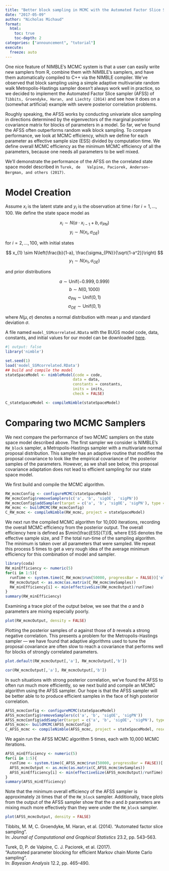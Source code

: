 ```yaml
---
title: "Better block sampling in MCMC with the Automated Factor Slice Sampler"
date: "2017-05-09"
author: "Nicholas Michaud"
format:
  html:
    toc: true
    toc-depth: 2
categories: ["announcement", "tutorial"]
execute:
  freeze: auto
---
```


One nice feature of NIMBLE’s MCMC system is that a user can easily write new samplers from R, combine them with NIMBLE’s samplers, and have them automatically compiled to C++ via the NIMBLE compiler. We’ve observed that block sampling using a simple adaptive multivariate random walk Metropolis-Hastings sampler doesn’t always work well in practice, so we decided to implement the Automated Factor Slice sampler (AFSS) of `Tibbits, Groendyke, Haran, and Liechty (2014)` and see how it does on a (somewhat artificial) example with severe posterior correlation problems.

Roughly speaking, the AFSS works by conducting univariate slice sampling in directions determined by the eigenvectors of the marginal posterior covariance matrix for blocks of parameters in a model. So far, we’ve found the AFSS often outperforms random walk block sampling. To compare performance, we look at MCMC efficiency, which we define for each parameter as effective sample size (ESS) divided by computation time. We define overall MCMC efficiency as the minimum MCMC efficiency of all the parameters, because one needs all parameters to be well mixed.

We’ll demonstrate the performance of the AFSS on the correlated state space model described in `Turek, de  
Valpine, Paciorek, Anderson-Bergman, and others (2017)`.

# Model Creation

Assume $x_{i}$ is the latent state and $y_{i}$ is the observation at time $i$ for $i=1,\ldots,100$. We define the state space model as

$$ x_{i} \sim N(a \cdot x_{i-1} + b, \sigma_{PN}) $$
$$ y_{i} \sim N(x_{i}, \sigma_{OE}) $$

for $i = 2, \ldots, 100$, with initial states

$$ x_{1} \sim N\left(\frac{b}{1-a}, \frac{\sigma_{PN}}{\sqrt{1-a^2}}\right) $$
$$ y_{1} \sim N(x_{1}, \sigma_{OE}) $$

and prior distributions

$$ a \sim \text{Unif}(-0.999, 0.999) $$
$$ b \sim N(0, 1000) $$
$$ \sigma_{PN} \sim \text{Unif}(0, 1) $$
$$ \sigma_{OE} \sim \text{Unif}(0, 1) $$

where $N(\mu, \sigma)$ denotes a normal distribution with mean $\mu$ and standard deviation $\sigma$.

A file named `model_SSMcorrelated.RData` with the BUGS model code, data, constants, and initial values for our model can be downloaded [here](https://github.com/danielturek/automated-blocking-examples/blob/master/data/model_SSMcorrelated.RData).
    
```r
#| output: false
library('nimble')
```
```r
set.seed(1)
load('model_SSMcorrelated.RData')
## build and compile the model
stateSpaceModel <- nimbleModel(code = code,
                              data = data,
                              constants = constants,
                              inits = inits,
                              check = FALSE)

C_stateSpaceModel <- compileNimble(stateSpaceModel)
```

# Comparing two MCMC Samplers

We next compare the performance of two MCMC samplers on the state space model described above. The first sampler we consider is NIMBLE’s `RW_block` sampler, a Metropolis-Hastings sampler with a multivariate normal proposal distribution. This sampler has an adaptive routine that modifies the proposal covariance to look like the empirical covariance of the posterior samples of the parameters. However, as we shall see below, this proposal covariance adaptation does not lead to efficient sampling for our state space model.

We first build and compile the MCMC algorithm.
    
```r
RW_mcmcConfig <- configureMCMC(stateSpaceModel)
RW_mcmcConfig$removeSamplers(c('a', 'b', 'sigOE', 'sigPN'))
RW_mcmcConfig$addSampler(target = c('a', 'b', 'sigOE', 'sigPN'), type = 'RW_block')
RW_mcmc <- buildMCMC(RW_mcmcConfig)
C_RW_mcmc <- compileNimble(RW_mcmc, project = stateSpaceModel)
```

We next run the compiled MCMC algorithm for 10,000 iterations, recording the overall MCMC efficiency from the posterior output. The overall efficiency here is defined as $\min(\frac{ESS}{T})$, where ESS denotes the effective sample size, and $T$ the total run-time of the sampling algorithm. The minimum is taken over all parameters that were sampled. We repeat this process 5 times to get a very rough idea of the average minimum efficiency for this combination of model and sampler.
    
```r
library(coda)
RW_minEfficiency <- numeric(5)
for(i in 1:5){
  runTime <- system.time(C_RW_mcmc$run(50000, progressBar = FALSE))['elapsed']
  RW_mcmcOutput <- as.mcmc(as.matrix(C_RW_mcmc$mvSamples))
  RW_minEfficiency[i] <- min(effectiveSize(RW_mcmcOutput)/runTime)
}
summary(RW_minEfficiency)
```    
    

Examining a trace plot of the output below, we see that the $a$ and $b$ parameters are mixing especially poorly.
    
```r
plot(RW_mcmcOutput, density = FALSE)
```


Plotting the posterior samples of $a$ against those of $b$ reveals a strong negative correlation. This presents a problem for the Metropolis-Hastings sampler — we have found that adaptive algorithms used to tune the proposal covariance are often slow to reach a covariance that performs well for blocks of strongly correlated parameters.
    
```r
plot.default(RW_mcmcOutput[,'a'], RW_mcmcOutput[,'b'])
```

    
```r
cor(RW_mcmcOutput[,'a'], RW_mcmcOutput[,'b'])
``` 

In such situations with strong posterior correlation, we’ve found the AFSS to often run much more efficiently, so we next build and compile an MCMC algorithm using the AFSS sampler. Our hope is that the AFSS sampler will be better able to to produce efficient samples in the face of high posterior correlation.
    
```r
AFSS_mcmcConfig <- configureMCMC(stateSpaceModel)
AFSS_mcmcConfig$removeSamplers(c('a', 'b', 'sigOE', 'sigPN'))
AFSS_mcmcConfig$addSampler(target = c('a', 'b', 'sigOE', 'sigPN'), type = 'AF_slice')
AFSS_mcmc<- buildMCMC(AFSS_mcmcConfig)
C_AFSS_mcmc <- compileNimble(AFSS_mcmc, project = stateSpaceModel, resetFunctions = TRUE)
```   

We again run the AFSS MCMC algorithm 5 times, each with 10,000 MCMC iterations.
    
```r
AFSS_minEfficiency <- numeric(5)
for(i in 1:5){
  runTime <- system.time(C_AFSS_mcmc$run(50000, progressBar = FALSE))['elapsed']
  AFSS_mcmcOutput <- as.mcmc(as.matrix(C_AFSS_mcmc$mvSamples))
  AFSS_minEfficiency[i] <- min(effectiveSize(AFSS_mcmcOutput)/runTime)
}
summary(AFSS_minEfficiency)
```    
   

Note that the minimum overall efficiency of the AFSS sampler is approximately `28` times that of the `RW_block` sampler. Additionally, trace plots from the output of the AFSS sampler show that the $a$ and $b$ parameters are mixing much more effectively than they were under the `RW_block` sampler.
    
```r
plot(AFSS_mcmcOutput, density = FALSE)
```



Tibbits, M. M, C. Groendyke, M. Haran, et al. (2014). “Automated factor slice sampling”.  
In: _Journal of Computational and Graphical Statistics_ 23.2, pp. 543–563.

Turek, D, P. de Valpine, C. J. Paciorek, et al. (2017).  
“Automated parameter blocking for efficient Markov chain Monte Carlo sampling”.  
In: _Bayesian Analysis_ 12.2, pp. 465–490.